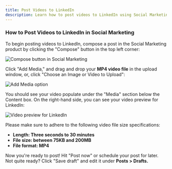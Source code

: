 ```yaml
---
title: Post Videos to LinkedIn
description: Learn how to post videos to LinkedIn using Social Marketing
---
```


### **How to Post Videos to LinkedIn in Social Marketing**

To begin posting videos to LinkedIn, compose a post in the Social Marketing product by clicking the "Compose" button in the top left corner:

![Compose button in Social Marketing](/img/social-marketing/linkedin/compose-button.jpg)

Click "Add Media," and drag and drop your **MP4 video file** in the upload window, or, click "Choose an Image or Video to Upload":

![Add Media option](/img/social-marketing/linkedin/add-media.jpg)

You should see your video populate under the "Media" section below the Content box. On the right-hand side, you can see your video preview for LinkedIn:

![Video preview for LinkedIn](/img/social-marketing/linkedin/video-preview.jpg)

Please make sure to adhere to the following video file size specifications:

- **Length: Three seconds to 30 minutes**
- **File size: between 75KB and 200MB**
- **File format: MP4**

Now you're ready to post! Hit "Post now" or schedule your post for later. Not quite ready? Click "Save draft" and edit it under **Posts > Drafts.**